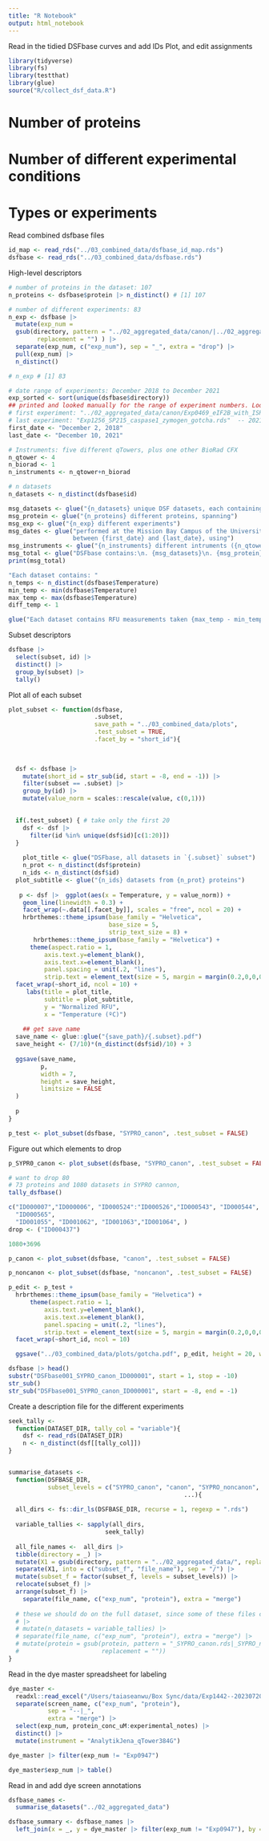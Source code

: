 ```yaml
---
title: "R Notebook"
output: html_notebook
---
```


Read in the tidied DSFbase curves and add IDs
Plot, and edit assignments

```r
library(tidyverse)
library(fs)
library(testthat)
library(glue)
source("R/collect_dsf_data.R")
```

# Number of proteins
# Number of different experimental conditions
# Types or experiments

Read combined dsfbase files
```r
id_map <- read_rds("../03_combined_data/dsfbase_id_map.rds")
dsfbase <- read_rds("../03_combined_data/dsfbase.rds")
```

High-level descriptors
```r
# number of proteins in the dataset: 107
n_proteins <- dsfbase$protein |> n_distinct() # [1] 107

# number of different experiments: 83
n_exp <- dsfbase |> 
  mutate(exp_num = 
  gsub(directory, pattern = "../02_aggregated_data/canon/|../02_aggregated_data/noncanon/|../02_aggregated_data/SYPRO_canon/|../02_aggregated_data/SYPRO_noncanon/|../02_aggregated_data/gotcha/",
        replacement = "") ) |> 
  separate(exp_num, c("exp_num"), sep = "_", extra = "drop") |> 
  pull(exp_num) |> 
  n_distinct()

# n_exp # [1] 83

# date range of experiments: December 2018 to December 2021
exp_sorted <- sort(unique(dsfbase$directory))
## printed and looked manually for the range of experiment numbers. Looked up dates in notebook.
# first experiment: "../02_aggregated_data/canon/Exp0469_eIF2B_with_ISRIB_canon.rds" -- 2018-12-05 
# last experiment: "Exp1256_SP215_caspase1_zymogen_gotcha.rds"  -- 2021-12-10
first_date <- "December 2, 2018" 
last_date <- "December 10, 2021"

# Instruments: five different qTowers, plus one other BioRad CFX
n_qtower <- 4
n_biorad <- 1
n_instruments <- n_qtower+n_biorad

# n datasets
n_datasets <- n_distinct(dsfbase$id)

msg_datasets <- glue("{n_datasets} unique DSF datasets, each containing 69 temperature measurements")
msg_protein <- glue("{n_proteins} different proteins, spanning")
msg_exp <- glue("{n_exp} different experiments")
msg_dates <- glue("performed at the Mission Bay Campus of the University of California San Francisco 
                  between {first_date} and {last_date}, using")
msg_instruments <- glue("{n_instruments} different intruments ({n_qtower} Analytik Jena qTower 384Gs, and {n_biorad} BioRad CFX")
msg_total <- glue("DSFbase contains:\n. {msg_datasets}\n. {msg_protein} \n. {msg_exp} \n. {msg_dates} \n. {msg_instruments}")
print(msg_total)

"Each dataset contains: "
n_temps <- n_distinct(dsfbase$Temperature)
min_temp <- min(dsfbase$Temperature)
max_temp <- max(dsfbase$Temperature)
diff_temp <- 1

glue("Each dataset contains RFU measurements taken {max_temp - min_temp}  RFU measurements made across temperatures, from {min_temp}  to {max_temp} ºC, with temperature increments of {diff_temp} ºC per measurment.")

```
Subset descriptors
```r
dsfbase |> 
  select(subset, id) |> 
  distinct() |> 
  group_by(subset) |> 
  tally()
```


Plot all of each subset
```r
plot_subset <- function(dsfbase, 
                        .subset, 
                        save_path = "../03_combined_data/plots",
                        .test_subset = TRUE,
                        .facet_by = "short_id"){
  

  
  dsf <- dsfbase |> 
    mutate(short_id = str_sub(id, start = -8, end = -1)) |> 
    filter(subset == .subset) |> 
    group_by(id) |> 
    mutate(value_norm = scales::rescale(value, c(0,1))) 

    
  if(.test_subset) { # take only the first 20
    dsf <- dsf |> 
      filter(id %in% unique(dsf$id)[c(1:20)])
  }
  
    plot_title <- glue("DSFbase, all datasets in `{.subset}` subset")
    n_prot <- n_distinct(dsf$protein)
    n_ids <- n_distinct(dsf$id)
  plot_subtitle <- glue("{n_ids} datasets from {n_prot} proteins")
    
   p <- dsf |>  ggplot(aes(x = Temperature, y = value_norm)) +
    geom_line(linewidth = 0.3) +
    facet_wrap(~.data[[.facet_by]], scales = "free", ncol = 20) +
    hrbrthemes::theme_ipsum(base_family = "Helvetica",
                            base_size = 5,
                            strip_text_size = 8) +
       hrbrthemes::theme_ipsum(base_family = "Helvetica") +
      theme(aspect.ratio = 1,
          axis.text.y=element_blank(),
          axis.text.x=element_blank(),
          panel.spacing = unit(.2, "lines"),
          strip.text = element_text(size = 5, margin = margin(0.2,0,0,0, "cm"))) +
  facet_wrap(~short_id, ncol = 10) +
     labs(title = plot_title,
          subtitle = plot_subtitle,
          y = "Normalized RFU",
          x = "Temperature (ºC)")
  
    ## get save name
  save_name <- glue::glue("{save_path}/{.subset}.pdf")
  save_height <- (7/10)*(n_distinct(dsf$id)/10) + 3
  
  ggsave(save_name,
         p,
         width = 7,
         height = save_height,
         limitsize = FALSE
  )
  
  p
}

p_test <- plot_subset(dsfbase, "SYPRO_canon", .test_subset = FALSE)
```

Figure out which elements to drop
```r
p_SYPR0_canon <- plot_subset(dsfbase, "SYPRO_canon", .test_subset = FALSE)

# want to drop 80
# 73 proteins and 1080 datasets in SYPRO cannon,
tally_dsfbase()

c("ID000007","ID000006", "ID000524":"ID000526","ID000543", "ID000544",
  "ID000565",
  "ID001055", "ID001062", "ID001063","ID001064", )
drop <- ("ID000437")

1080+3696
```

```r
p_canon <- plot_subset(dsfbase, "canon", .test_subset = FALSE)
```

```r
p_noncanon <- plot_subset(dsfbase, "noncanon", .test_subset = FALSE)
```

```r
p_edit <- p_test + 
  hrbrthemes::theme_ipsum(base_family = "Helvetica") +
      theme(aspect.ratio = 1,
          axis.text.y=element_blank(),
          axis.text.x=element_blank(),
          panel.spacing = unit(.2, "lines"),
          strip.text = element_text(size = 5, margin = margin(0.2,0,0,0, "cm"))) +
  facet_wrap(~short_id, ncol = 10)

  ggsave("../03_combined_data/plots/gotcha.pdf", p_edit, height = 20, width = 7)

dsfbase |> head()
substr("DSFbase001_SYPRO_canon_ID000001", start = 1, stop = -10)
str_sub()
str_sub("DSFbase001_SYPRO_canon_ID000001", start = -8, end = -1)
```



Create a description file for the different experiments
```r
seek_tally <- 
  function(DATASET_DIR, tally_col = "variable"){
    dsf <- read_rds(DATASET_DIR) 
    n <- n_distinct(dsf[[tally_col]])
}


summarise_datasets <- 
  function(DSFBASE_DIR,
           subset_levels = c("SYPRO_canon", "canon", "SYPRO_noncanon", "noncanon", "gotcha"),
                                                 ...){
    
  all_dirs <- fs::dir_ls(DSFBASE_DIR, recurse = 1, regexp = ".rds")
 
  variable_tallies <- sapply(all_dirs,
                           seek_tally)
  
  all_file_names <-  all_dirs |> 
  tibble(directory = _) |> 
  mutate(X1 = gsub(directory, pattern = "../02_aggregated_data/", replacement = "")) |> 
  separate(X1, into = c("subset_f", "file_name"), sep = "/") |> 
  mutate(subset_f = factor(subset_f, levels = subset_levels)) |> 
  relocate(subset_f) |> 
  arrange(subset_f) |> 
    separate(file_name, c("exp_num", "protein"), extra = "merge") 
  
  # these we should do on the full dataset, since some of these files contain more than one protein
  # |> 
  # mutate(n_datasets = variable_tallies) |> 
  # separate(file_name, c("exp_num", "protein"), extra = "merge") |> 
  # mutate(protein = gsub(protein, pattern = "_SYPRO_canon.rds|_SYPRO_noncanon.rds|_canon.rds|_noncanon.rds|_gotcha.rds",
  #                       replacement = ""))
}
```

Read in the dye master spreadsheet for labeling
```r
dye_master <- 
  readxl::read_excel("/Users/taiaseanwu/Box Sync/data/Exp1442--20230720_dye_screen_raw_data_tidy/0_input/Exp1304--20220412_dye_screen_master_spreadsheet.xlsx") |> 
  separate(screen_name, c("exp_num", "protein"), 
           sep = "--|_", 
           extra = "merge") |> 
  select(exp_num, protein_conc_uM:experimental_notes) |> 
  distinct() |> 
  mutate(instrument = "AnalytikJena_qTower384G")

dye_master |> filter(exp_num != "Exp0947")

dye_master$exp_num |> table()
```

Read in and add dye screen annotations
```r
dsfbase_names <- 
  summarise_datasets("../02_aggregated_data") 

dsfbase_summary <- dsfbase_names |> 
  left_join(x = _, y = dye_master |> filter(exp_num != "Exp0947"), by = "exp_num")
```

